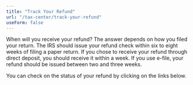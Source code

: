 ```yaml
---
title: "Track Your Refund"
url: "/tax-center/track-your-refund"
useForm: false
---
```


When will you receive your refund? The answer depends on how you filed your return. The IRS should issue your refund check within six to eight weeks of filing a paper return. If you chose to receive your refund through direct deposit, you should receive it within a week. If you use e-file, your refund should be issued between two and three weeks.

You can check on the status of your refund by clicking on the links below.
